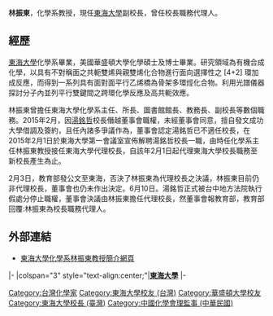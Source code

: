 {{blpunsourced|time=2015-02-02T15:29:16+00:00}}
'''林振東'''{{BD|？年|}}，化學系教授，現任[[東海大學_(台灣)|東海大學]]副校長，曾任校長職務代理人。

==經歷==
[[東海大學_(台灣)|東海大學]]化學系畢業，美國華盛頓大學化學碩士及博士畢業。研究領域為有機合成化學，以具有不對稱面之共軛雙烯與親雙烯化合物進行面向選擇性之 [4+2] 環加成反應，而得到一系列具有面對面平行乙烯橋為骨架多環烴化合物。利用光譜儀器探討分子內並列平行雙鍵間之跨環化學反應及高共軛效應。

林振東曾擔任東海大學化學系主任、所長、圖書館館長、教務長、副校長等數個職務。2015年2月，因[[湯銘哲|湯銘哲]]校長僭越董事會職權，未經董事會同意，擅自發文成功大學借調及簽約，且任內諸多爭議作為，董事會認定湯銘哲已不適任校長，在2015年2月1日於東海大學第一會議室宣佈解聘湯銘哲校長一職，由時任化學系主任林振東教授接任東海大學代理校長，自該年2月1日起代理東海大學校長職務至新校長產生為止。

2月3日，教育部發公文至東海，否決了林振東為代理校長之決議，林振東目前仍非代理校長，董事會也仍未作出決定。6月10日。湯銘哲正式被台中地方法院執行假處分停止職權，董事會決議由林振東擔任代理校長，然董事會報教育部，教育部回覆:林振東為校長職務代理人。

==外部連結==
*[http://chem.thu.edu.tw/web/teacher/detail.php?cid=9&id=39 東海大學化學系林振東教授簡介網頁]

{{start box}}
{{s-edu}}
|-
|colspan="3" style="text-align:center;"|'''<!-- 注释出：[[File:Thu_logo.png|25px]] -->[[東海大學_(台灣)|東海大學]]'''
|-
{{s-before|[[湯銘哲|湯銘哲]]}}
{{s-title|[[東海大學_(台灣)|東海大學]]校長<br><small>校長職務代理人<br>2015年6月10日－2016年1月31日}}
{{s-after|[[王茂駿|王茂駿]]}}
{{end box}}

{{s-now|[[湯銘哲|湯銘哲]]}}

{{東海大學}}

[[Category:台灣化學家|Category:台灣化學家]]
[[Category:東海大學校友_(台灣)|Category:東海大學校友 (台灣)]]
[[Category:華盛頓大學校友|Category:華盛頓大學校友]]
[[Category:東海大學校長_(臺灣)|Category:東海大學校長 (臺灣)]]
[[Category:中國化學會理監事_(中華民國)|Category:中國化學會理監事 (中華民國)]]